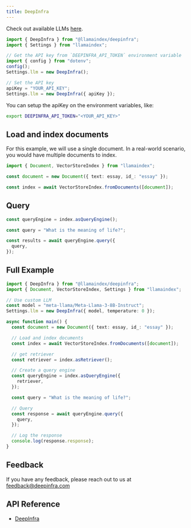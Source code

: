 ```yaml
---
title: DeepInfra
---
```


Check out available LLMs [here](https://deepinfra.com/models/text-generation).

```ts
import { DeepInfra } from "@llamaindex/deepinfra";
import { Settings } from "llamaindex";

// Get the API key from `DEEPINFRA_API_TOKEN` environment variable
import { config } from "dotenv";
config();
Settings.llm = new DeepInfra();

// Set the API key
apiKey = "YOUR_API_KEY";
Settings.llm = new DeepInfra({ apiKey });
```

You can setup the apiKey on the environment variables, like:

```bash
export DEEPINFRA_API_TOKEN="<YOUR_API_KEY>"
```

## Load and index documents

For this example, we will use a single document. In a real-world scenario, you would have multiple documents to index.

```ts
import { Document, VectorStoreIndex } from "llamaindex";

const document = new Document({ text: essay, id_: "essay" });

const index = await VectorStoreIndex.fromDocuments([document]);
```

## Query

```ts
const queryEngine = index.asQueryEngine();

const query = "What is the meaning of life?";

const results = await queryEngine.query({
  query,
});
```

## Full Example

```ts
import { DeepInfra } from "@llamaindex/deepinfra";
import { Document, VectorStoreIndex, Settings } from "llamaindex";

// Use custom LLM
const model = "meta-llama/Meta-Llama-3-8B-Instruct";
Settings.llm = new DeepInfra({ model, temperature: 0 });

async function main() {
  const document = new Document({ text: essay, id_: "essay" });

  // Load and index documents
  const index = await VectorStoreIndex.fromDocuments([document]);

  // get retriever
  const retriever = index.asRetriever();

  // Create a query engine
  const queryEngine = index.asQueryEngine({
    retriever,
  });

  const query = "What is the meaning of life?";

  // Query
  const response = await queryEngine.query({
    query,
  });

  // Log the response
  console.log(response.response);
}
```

## Feedback

If you have any feedback, please reach out to us at [feedback@deepinfra.com](mailto:feedback@deepinfra.com)

## API Reference

- [DeepInfra](/docs/api/classes/DeepInfra)

